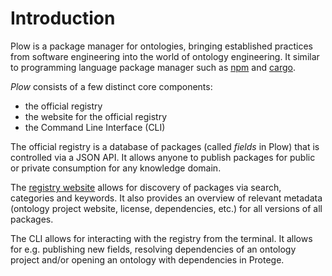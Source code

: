 # Introduction
 
Plow is a package manager for ontologies, bringing established practices from software engineering
into the world of ontology engineering. It similar to programming language package manager such as
[npm](https://docs.npmjs.com/about-npm) and [cargo](https://doc.rust-lang.org/cargo/).

*Plow* consists of a few distinct core components:

- the official registry
- the website for the official registry
- the Command Line Interface (CLI)

The official registry is a database of packages (called *fields* in Plow) that is controlled via a
JSON API. It allows anyone to publish packages for public or private consumption for any knowledge
domain.

The [registry website](https://registry.field33.com/) allows for discovery of packages via search,
categories and keywords. It also provides an overview of relevant metadata (ontology project website,
license, dependencies, etc.) for all versions of all packages.

The CLI allows for interacting with the registry from the terminal. It allows for e.g. publishing new
fields, resolving dependencies of an ontology project and/or opening an ontology with dependencies in Protege.
